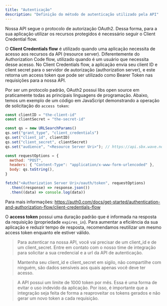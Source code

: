 ```yaml
---
title: "Autenticação"
description: "Definição do método de autenticação utilizado pela API"
---
```


Nossa API segue o protocolo de autorização OAuth2. Dessa forma, para a sua aplicação utilizar os recursos protegidos é necessário seguir o Client Credential flow.

O **Client Credentials flow** é utilizado quando uma aplicação necessita de acesso aos recursos da API (resource server). Diferentemente do Authorization Code flow, utilizado quando é um usuário que necessita desse acesso. No Client Credentials flow, a aplicação envia seu client ID e client secret para o servidor de autorização (authorization server), e este retorna um access token que pode ser utilizado como Bearer Token nas requisições para a nossa API.

Por ser um protocolo padrão, OAuth2 possui libs open source em praticamente todas as principais linguagens de programação. Abaixo, temos um exemplo de um código em JavaScript demonstrando a operação de solicitação do `access token`:
```js
const clientID = "the-client-id"
const clientSecret = "the-secret-id"

const qs = new URLSearchParams()
qs.set("grant_type", "client_credentials")
qs.set("client_id", clientID)
qs.set("client_secret", clientSecret)
qs.set("audience", "<Resource Server Uri>"); // https://api.sbx.wave.nomo.com.br ou https://api.wave.nomo.com.br

const requestOptions = {
  method: "POST",
  headers: { "Content-Type": "application/x-www-form-urlencoded" },
  body: qs.toString(),
}

fetch("<Authorization Server Uri>/oauth/token", requestOptions)
  .then((response) => response.json())
  .then((data) => console.log(data))
```
Para mais informações: https://auth0.com/docs/get-started/authentication-and-authorization-flow/client-credentials-flow

O **access token** possui uma duração padrão que é informada na resposta da requisição (propriedade `expires_in`). Para aumentar a eficiência da sua aplicação e reduzir tempo de resposta, recomendamos reutilizar um mesmo access token enquanto ele estiver válido.

> Para autenticar na nossa API, você vai precisar de um client_id e de um client_secret. Entre em contato com o nosso time de integração para solicitar a sua credencial e a url da API de autenticação.

> Mantenha seu client_id e client_secret em sigilo, não compartilhe com ninguém, são dados sensíveis aos quais apenas você deve ter acesso.

> A API possui um limite de 1000 token por mês. Essa é uma forma de evitar o uso indevido da aplicação. Por isso, é importante que a integração seja feita de forma a reaproveitar os tokens gerados e não gerar um novo token a cada requisição.
